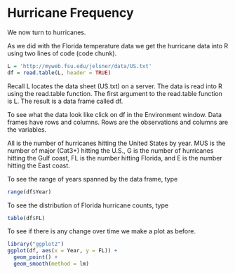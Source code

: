 Hurricane Frequency
====================

We now turn to hurricanes.

As we did with the Florida temperature data we get the hurricane data into R using two lines of code (code chunk). 
```r
L = 'http://myweb.fsu.edu/jelsner/data/US.txt'
df = read.table(L, header = TRUE)
```

Recall L locates the data sheet (US.txt) on a server. The data is read into R using the read.table function. The first argument to the read.table function is L. The result is a data frame called df.

To see what the data look like click on df in the Environment window. Data frames have rows and columns. Rows are the observations and columns are the variables. 

All is the number of hurricanes hitting the United States by year. MUS is the number of major (Cat3+) hitting the U.S., G is the number of hurricanes hitting the Gulf coast, FL is the number hitting Florida, and E is the number hitting the East coast.

To see the range of years spanned by the data frame, type
```r
range(df$Year)
```

To see the distribution of Florida hurricane counts, type
```r
table(df$FL)
```

To see if there is any change over time we make a plot as before.
```r
library("ggplot2")
ggplot(df, aes(x = Year, y = FL)) +
  geom_point() +
  geom_smooth(method = lm)
```

